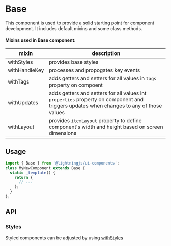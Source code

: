 <!-- 
  Copyright 2020 Comcast Cable Communications Management, LLC

  Licensed under the Apache License, Version 2.0 (the "License");
  you may not use this file except in compliance with the License.
  You may obtain a copy of the License at

  http://www.apache.org/licenses/LICENSE-2.0

  Unless required by applicable law or agreed to in writing, software
  distributed under the License is distributed on an "AS IS" BASIS,
  WITHOUT WARRANTIES OR CONDITIONS OF ANY KIND, either express or implied.
  See the License for the specific language governing permissions and
  limitations under the License.

  SPDX-License-Identifier: Apache-2.0 
-->
 

# Base

This component is used to provide a solid starting point for component development. It includes default mixins and some class methods.

#### Mixins used in Base component:

mixin|description
--|--
withStyles|provides base styles
withHandleKey|processes and propogates key events
withTags|adds getters and setters for all values in `tags` property on compoent
withUpdates|adds getters and setters for all values int `properties` property on component and triggers updates when changes to any of those values
withLayout|provides `itemLayout` property to define component's width and height based on screen dimensions

## Usage


```js
import { Base } from '@lightningjs/ui-components';
class MyNewComponent extends Base {
  static _template() {
    return {
      // ...
    };
  }
};
```

## API

### Styles

Styled components can be adjusted by using [withStyles](?path=/docs/mixins-withstyles--basic)